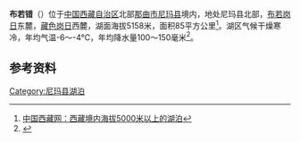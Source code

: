 {{coord|34|24||N|85|46||E|region:CN_type:waterbody|display=title}}
{{ViewTibetanScript}}
{{Infobox_lake
 |湖泊名稱 =布若错
 |湖泊照片 = 
 |湖泊照片標題 = 
 |測深圖 =
 |測深圖標題 =
 |湖泊所在地 = [[中国|中国]][[西藏|西藏]]
 |座標 = 
 |湖泊類別 = 
 |流入 =[[百汇河|百汇河]]
 |流出 = 
 |集水區面積 = 550.5平方公里
 |集水區國家 =
 |湖泊長度 = 18公里
 |湖泊闊度 = 最大7.2公里<br />平均4.86公里
 |湖泊面積 = 85平方公里<ref>《中国湖泊志》作87.5平方公里</ref>
 |平均深度 = 
 |最深深度 = 
 |水體體積 = 
 |湖水停留時間 =
 |湖岸線長度 = 
 |海拔高度 = 5158米
 |湖中島嶼 =
 |湖邊城鎮 =
}}
{{Location map
 |China Tibet Ngari
 |mark=<!--dot-->Blue pog.svg
 |lat_deg=34|lat_min=24|lat_sec =
 |lon_deg=85|lon_min=46|lon_sec =
 |caption=布若错在[[西藏|西藏]]的位置。
 |position=right
 |width=350
 |float=right
}}
'''布若错'''（{{bo|z=བུ་རོག་མཚོ|w=bu rog mtsho|t=Burok Tso}}）位于[[中国|中国]][[西藏自治区|西藏自治区]]北部[[那曲市|那曲市]][[尼玛县|尼玛县]]境内，地处尼玛县北部，[[布若岗日|布若岗日]]东麓，[[藏色岗日|藏色岗日]]西麓，湖面海拔5158米，面积85平方公里<ref>[http://zt.tibet.cn/english/zt/tjnj_040317/pic/1-6_02.doc 中国西藏网：西藏境内海拔5000米以上的湖泊]{{dead link|date=2017年12月 |bot=InternetArchiveBot |fix-attempted=yes }}</ref>。湖区气候干燥寒冷，年均气温-6～-4℃，年均降水量100～150毫米<ref>{{cite book zh |author=王苏民 窦鸿身 |title=中国湖泊志 |format=M |edition=1 |location=北京 |publisher=科学出版社 |date=1998|pages=421|id= ISBN 7-03-006706-1}}</ref>。
==参考资料==
{{Reflist}}

[[Category:尼玛县湖泊|Category:尼玛县湖泊]]